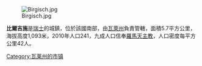 {{Unreferenced|time=2022-06-24T00:04:12+00:00}}
[[Image:Birgisch.jpg|right]]

'''比爾吉施'''是[[瑞士|瑞士]]的城鎮，位於該國南部，由[[瓦萊州|瓦萊州]]負責管轄，面積5.7平方公里，海拔高度1,093米，2010年人口241，九成人口信奉[[羅馬天主教|羅馬天主教]]，人口密度每平方公里42人。

{{Switzerland-geo-stub}}
[[Category:瓦莱州的市镇|Category:瓦莱州的市镇]]